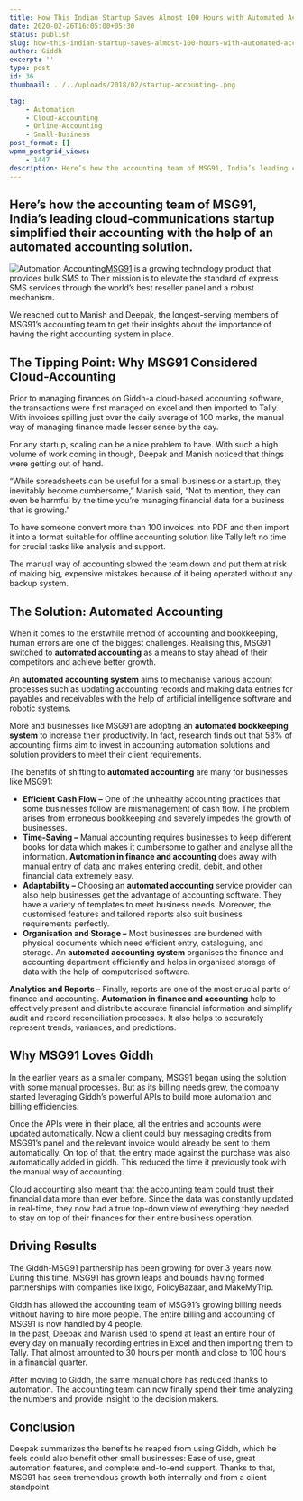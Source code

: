 ```yaml
---
title: How This Indian Startup Saves Almost 100 Hours with Automated Accounting
date: 2020-02-26T16:05:00+05:30
status: publish
slug: how-this-indian-startup-saves-almost-100-hours-with-automated-accounting
author: Giddh
excerpt: ''
type: post
id: 36
thumbnail: ../../uploads/2018/02/startup-accounting-.png

tag:
    - Automation
    - Cloud-Accounting
    - Online-Accounting
    - Small-Business
post_format: []
wpmm_postgrid_views:
    - 1447
description: Here’s how the accounting team of MSG91, India’s leading cloud-communications startup simplified their accounting with the help of an automated accounting
---
```

Here’s how the accounting team of MSG91, India’s leading cloud-communications startup simplified their accounting with the help of an automated accounting solution.
--------------------------------------------------------------------------------------------------------------------------------------------------------------------

![Automation Accounting](../../uploads/2019/11/1_9_Tglt0IZMb9leROcvdX4g.png)[MSG91](https://msg91.com/) is a growing technology product that provides bulk SMS to Their mission is to elevate the standard of express SMS services through the world’s best reseller panel and a robust mechanism.

We reached out to Manish and Deepak, the longest-serving members of MSG91’s accounting team to get their insights about the importance of having the right accounting system in place.

The Tipping Point: Why MSG91 Considered Cloud-Accounting
--------------------------------------------------------

Prior to managing finances on Giddh-a cloud-based accounting software, the transactions were first managed on excel and then imported to Tally. With invoices spilling just over the daily average of 100 marks, the manual way of managing finance made lesser sense by the day.

For any startup, scaling can be a nice problem to have. With such a high volume of work coming in though, Deepak and Manish noticed that things were getting out of hand.

“While spreadsheets can be useful for a small business or a startup, they inevitably become cumbersome,” Manish said, “Not to mention, they can even be harmful by the time you’re managing financial data for a business that is growing.”

 To have someone convert more than 100 invoices into PDF and then import it into a format suitable for offline accounting solution like Tally left no time for crucial tasks like analysis and support.

The manual way of accounting slowed the team down and put them at risk of making big, expensive mistakes because of it being operated without any backup system.

The Solution: Automated Accounting
----------------------------------

When it comes to the erstwhile method of accounting and bookkeeping, human errors are one of the biggest challenges. Realising this, MSG91 switched to **automated accounting** as a means to stay ahead of their competitors and achieve better growth.

An **automated accounting system** aims to mechanise various account processes such as updating accounting records and making data entries for payables and receivables with the help of artificial intelligence software and robotic systems.

More and businesses like MSG91 are adopting an **automated bookkeeping system** to increase their productivity. In fact, research finds out that 58% of accounting firms aim to invest in accounting automation solutions and solution providers to meet their client requirements.

The benefits of shifting to **automated accounting** are many for businesses like MSG91:

- **Efficient Cash Flow –** One of the unhealthy accounting practices that some businesses follow are mismanagement of cash flow. The problem arises from erroneous bookkeeping and severely impedes the growth of businesses.
- **Time-Saving –** Manual accounting requires businesses to keep different books for data which makes it cumbersome to gather and analyse all the information. **Automation in finance and accounting** does away with manual entry of data and makes entering credit, debit, and other financial data extremely easy.
- **Adaptability –** Choosing an **automated accounting** service provider can also help businesses get the advantage of accounting software. They have a variety of templates to meet business needs. Moreover, the customised features and tailored reports also suit business requirements perfectly.
- **Organisation and Storage –** Most businesses are burdened with physical documents which need efficient entry, cataloguing, and storage. An **automated accounting system** organises the finance and accounting department efficiently and helps in organised storage of data with the help of computerised software.

**Analytics and Reports –** Finally, reports are one of the most crucial parts of finance and accounting. **Automation in finance and accounting** help to effectively present and distribute accurate financial information and simplify audit and record reconciliation processes. It also helps to accurately represent trends, variances, and predictions.

Why MSG91 Loves Giddh
---------------------

In the earlier years as a smaller company, MSG91 began using the solution with some manual processes. But as its billing needs grew, the company started leveraging Giddh’s powerful APIs to build more automation and billing efficiencies.

Once the APIs were in their place, all the entries and accounts were updated automatically. Now a client could buy messaging credits from MSG91’s panel and the relevant invoice would already be sent to them automatically. On top of that, the entry made against the purchase was also automatically added in giddh. This reduced the time it previously took with the manual way of accounting.

 Cloud accounting also meant that the accounting team could trust their financial data more than ever before. Since the data was constantly updated in real-time, they now had a true top-down view of everything they needed to stay on top of their finances for their entire business operation.

Driving Results
---------------

The Giddh-MSG91 partnership has been growing for over 3 years now. During this time, MSG91 has grown leaps and bounds having formed partnerships with companies like Ixigo, PolicyBazaar, and MakeMyTrip.

Giddh has allowed the accounting team of MSG91’s growing billing needs without having to hire more people. The entire billing and accounting of MSG91 is now handled by 4 people.  
 In the past, Deepak and Manish used to spend at least an entire hour of every day on manually recording entries in Excel and then importing them to Tally. That almost amounted to 30 hours per month and close to 100 hours in a financial quarter.

 After moving to Giddh, the same manual chore has reduced thanks to automation. The accounting team can now finally spend their time analyzing the numbers and provide insight to the decision makers.

Conclusion
----------

Deepak summarizes the benefits he reaped from using Giddh, which he feels could also benefit other small businesses: Ease of use, great automation features, and complete end-to-end support. Thanks to that, MSG91 has seen tremendous growth both internally and from a client standpoint.